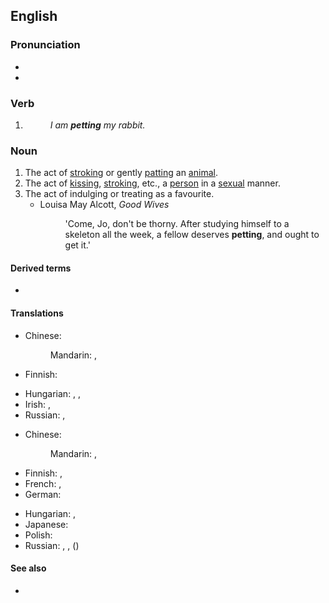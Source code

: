 {{also|Petting}}
==English==

===Pronunciation===
* {{IPA|/ˈpɛtɪŋ/|lang=en}}
* {{rhymes|ɛtɪŋ|lang=en}}

===Verb===
{{head|en|present participle}}

# {{present participle of|pet|lang=en|nocat=1}}
#: ''I am '''petting''' my rabbit.''

===Noun===
{{en-noun|~}}

# The act of [[stroking]] or gently [[patting]] an [[animal]].
# The act of [[kissing]], [[stroking]], etc., a [[person]] in a [[sexual]] manner.
# The act of indulging or treating as a favourite.
#* Louisa May Alcott, ''Good Wives''
#*: 'Come, Jo, don't be thorny. After studying himself to a skeleton all the week, a fellow deserves '''petting''', and ought to get it.'

====Derived terms====
* {{l|en|heavy petting}}

====Translations====
{{trans-top|stroking or fondling an animal}}
* Chinese:
*: Mandarin: {{t+|cmn|撫摸|sc=Hani}}, {{t+|cmn|抚摸|tr=fǔmō|sc=Hani}}
* Finnish: {{t|fi|silittely}}
{{trans-mid}}
* Hungarian: {{t+|hu|simogatás}}, {{t|hu|szeretgetés}}, {{t+|hu|babusgatás}}
* Irish: {{t|ga|peataireacht|f}}, {{t|ga|peataíocht|f}}
* Russian: {{t+|ru|ласка|alt=ла́ски|f-p}}, {{t|ru|не́жничанье|n}}
{{trans-bottom}}

{{trans-top|kissing, stroking, etc., in a sexual manner}}
* Chinese:
*: Mandarin: {{t+|cmn|撫摸|sc=Hani}}, {{t+|cmn|抚摸|tr=fǔmō|sc=Hani}}
* Finnish: {{t|fi|suukottelu}}, {{t+|fi|halailu}}
* French: {{t+|fr|pelotage|m}}, {{t+|fr|tripotage|m}}
* German: {{t+|de|Petting|n}}
{{trans-mid}}
* Hungarian: {{t|hu|petting}}, {{t|hu|pettingezés}}
* Japanese: {{t|ja|ペッティング|tr=pettingu|sc=Jpan}}
* Polish: {{t+|pl|petting|m}}
* Russian: {{t+|ru|пе́ттинг|m|tr=pɛ́tting}}, {{t|ru|не́жничанье|n}}, ({{l|ru|сексуальный|сексуальные}}) {{t+|ru|ласка|alt=ла́ски|f-p}}
{{trans-bottom}}

====See also====
* {{l|en|foreplay}}